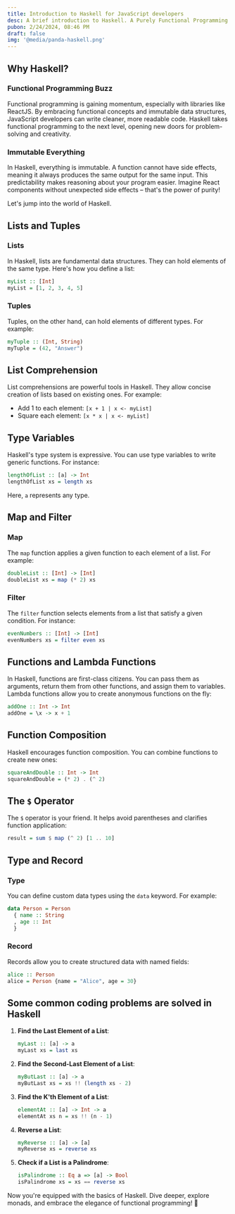 ---
title: Introduction to Haskell for JavaScript developers
desc: A brief introduction to Haskell. A Purely Functional Programming Language with super powers.
pubon: 2/24/2024, 08:46 PM
draft: false
img: '@media/panda-haskell.png'
---

## Why Haskell?

### Functional Programming Buzz

Functional programming is gaining momentum, especially with libraries like ReactJS. By embracing functional concepts and immutable data structures, JavaScript developers can write cleaner, more readable code. Haskell takes functional programming to the next level, opening new doors for problem-solving and creativity.

### Immutable Everything

In Haskell, everything is immutable. A function cannot have side effects, meaning it always produces the same output for the same input. This predictability makes reasoning about your program easier. Imagine React components without unexpected side effects – that's the power of purity!

Let's jump into the world of Haskell.

## Lists and Tuples

### Lists

In Haskell, lists are fundamental data structures. They can hold elements of the same type. Here's how you define a list:

```haskell
myList :: [Int]
myList = [1, 2, 3, 4, 5]
```

### Tuples

Tuples, on the other hand, can hold elements of different types. For example:

```haskell
myTuple :: (Int, String)
myTuple = (42, "Answer")
```

## List Comprehension

List comprehensions are powerful tools in Haskell. They allow concise creation of lists based on existing ones. For example:

- Add 1 to each element: `[x + 1 | x <- myList]`
- Square each element: `[x * x | x <- myList]`

## Type Variables

Haskell's type system is expressive. You can use type variables to write generic functions. For instance:

```haskell
lengthOfList :: [a] -> Int
lengthOfList xs = length xs
```

Here, `a` represents any type.

## Map and Filter

### Map

The `map` function applies a given function to each element of a list. For example:

```haskell
doubleList :: [Int] -> [Int]
doubleList xs = map (* 2) xs
```

### Filter

The `filter` function selects elements from a list that satisfy a given condition. For instance:

```haskell
evenNumbers :: [Int] -> [Int]
evenNumbers xs = filter even xs
```

## Functions and Lambda Functions

In Haskell, functions are first-class citizens. You can pass them as arguments, return them from other functions, and assign them to variables. Lambda functions allow you to create anonymous functions on the fly:

```haskell
addOne :: Int -> Int
addOne = \x -> x + 1
```

## Function Composition

Haskell encourages function composition. You can combine functions to create new ones:

```haskell
squareAndDouble :: Int -> Int
squareAndDouble = (* 2) . (^ 2)
```

## The `$` Operator

The `$` operator is your friend. It helps avoid parentheses and clarifies function application:

```haskell
result = sum $ map (^ 2) [1 .. 10]
```

## Type and Record

### Type

You can define custom data types using the `data` keyword. For example:

```haskell
data Person = Person
  { name :: String
  , age :: Int
  }
```

### Record

Records allow you to create structured data with named fields:

```haskell
alice :: Person
alice = Person {name = "Alice", age = 30}
```

## Some common coding problems are solved in Haskell

1. **Find the Last Element of a List**:
    ```haskell
    myLast :: [a] -> a
    myLast xs = last xs
    ```

2. **Find the Second-Last Element of a List**:
    ```haskell
    myButLast :: [a] -> a
    myButLast xs = xs !! (length xs - 2)
    ```

3. **Find the K'th Element of a List**:
    ```haskell
    elementAt :: [a] -> Int -> a
    elementAt xs n = xs !! (n - 1)
    ```

4. **Reverse a List**:
    ```haskell
    myReverse :: [a] -> [a]
    myReverse xs = reverse xs
    ```

5. **Check if a List is a Palindrome**:
    ```haskell
    isPalindrome :: Eq a => [a] -> Bool
    isPalindrome xs = xs == reverse xs
    ```

Now you're equipped with the basics of Haskell. Dive deeper, explore monads, and embrace the elegance of functional programming! 🚀
